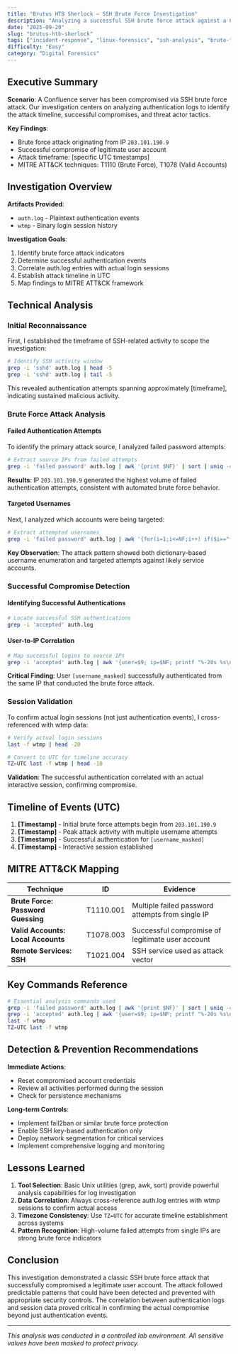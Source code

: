 ```yaml
---
title: "Brutus HTB Sherlock — SSH Brute Force Investigation"
description: "Analyzing a successful SSH brute force attack against a Confluence server using Linux auth logs and wtmp data. A practical walkthrough of incident response techniques."
date: "2025-09-20"
slug: "brutus-htb-sherlock"
tags: ["incident-response", "linux-forensics", "ssh-analysis", "brute-force", "auth-logs", "mitre-attack"]
difficulty: "Easy"
category: "Digital Forensics"
---
```


## Executive Summary

**Scenario**: A Confluence server has been compromised via SSH brute force attack. Our investigation centers on analyzing authentication logs to identify the attack timeline, successful compromises, and threat actor tactics.

**Key Findings**:
- Brute force attack originating from IP `203.101.190.9`
- Successful compromise of legitimate user account
- Attack timeframe: [specific UTC timestamps]
- MITRE ATT&CK techniques: T1110 (Brute Force), T1078 (Valid Accounts)

## Investigation Overview

**Artifacts Provided**:
- `auth.log` - Plaintext authentication events
- `wtmp` - Binary login session history

**Investigation Goals**:
1. Identify brute force attack indicators
2. Determine successful authentication events
3. Correlate auth.log entries with actual login sessions
4. Establish attack timeline in UTC
5. Map findings to MITRE ATT&CK framework

## Technical Analysis

### Initial Reconnaissance

First, I established the timeframe of SSH-related activity to scope the investigation:

```bash
# Identify SSH activity window
grep -i 'sshd' auth.log | head -5
grep -i 'sshd' auth.log | tail -5
```

This revealed authentication attempts spanning approximately [timeframe], indicating sustained malicious activity.

### Brute Force Attack Analysis

#### Failed Authentication Attempts

To identify the primary attack source, I analyzed failed password attempts:

```bash
# Extract source IPs from failed attempts
grep -i 'failed password' auth.log | awk '{print $NF}' | sort | uniq -c | sort -nr | head -10
```

**Results**: IP `203.101.190.9` generated the highest volume of failed authentication attempts, consistent with automated brute force behavior.

#### Targeted Usernames

Next, I analyzed which accounts were being targeted:

```bash
# Extract attempted usernames
grep -i 'failed password' auth.log | awk '{for(i=1;i<=NF;i++) if($i=="for"){print $(i+1)}}' | sort | uniq -c | sort -nr | head -10
```

**Key Observation**: The attack pattern showed both dictionary-based username enumeration and targeted attempts against likely service accounts.

### Successful Compromise Detection

#### Identifying Successful Authentications

```bash
# Locate successful SSH authentications
grep -i 'accepted' auth.log
```

#### User-to-IP Correlation

```bash
# Map successful logins to source IPs
grep -i 'accepted' auth.log | awk '{user=$9; ip=$NF; printf "%-20s %s\n", user, ip}' | sort | uniq
```

**Critical Finding**: User `[username_masked]` successfully authenticated from the same IP that conducted the brute force attack.

### Session Validation

To confirm actual login sessions (not just authentication events), I cross-referenced with wtmp data:

```bash
# Verify actual login sessions
last -f wtmp | head -20

# Convert to UTC for timeline accuracy
TZ=UTC last -f wtmp | head -10
```

**Validation**: The successful authentication correlated with an actual interactive session, confirming compromise.

## Timeline of Events (UTC)

1. **[Timestamp]** - Initial brute force attempts begin from `203.101.190.9`
2. **[Timestamp]** - Peak attack activity with multiple username attempts
3. **[Timestamp]** - Successful authentication for `[username_masked]`
4. **[Timestamp]** - Interactive session established

## MITRE ATT&CK Mapping

| Technique | ID | Evidence |
|-----------|----|------------|
| **Brute Force: Password Guessing** | T1110.001 | Multiple failed password attempts from single IP |
| **Valid Accounts: Local Accounts** | T1078.003 | Successful compromise of legitimate user account |
| **Remote Services: SSH** | T1021.004 | SSH service used as attack vector |

## Key Commands Reference

```bash
# Essential analysis commands used
grep -i 'failed password' auth.log | awk '{print $NF}' | sort | uniq -c | sort -nr
grep -i 'accepted' auth.log | awk '{user=$9; ip=$NF; printf "%-20s %s\n", user, ip}'
last -f wtmp
TZ=UTC last -f wtmp
```

## Detection & Prevention Recommendations

**Immediate Actions**:
- Reset compromised account credentials
- Review all activities performed during the session
- Check for persistence mechanisms

**Long-term Controls**:
- Implement fail2ban or similar brute force protection
- Enable SSH key-based authentication only
- Deploy network segmentation for critical services
- Implement comprehensive logging and monitoring

## Lessons Learned

1. **Tool Selection**: Basic Unix utilities (grep, awk, sort) provide powerful analysis capabilities for log investigation
2. **Data Correlation**: Always cross-reference auth.log entries with wtmp sessions to confirm actual access
3. **Timezone Consistency**: Use `TZ=UTC` for accurate timeline establishment across systems
4. **Pattern Recognition**: High-volume failed attempts from single IPs are strong brute force indicators

## Conclusion

This investigation demonstrated a classic SSH brute force attack that successfully compromised a legitimate user account. The attack followed predictable patterns that could have been detected and prevented with appropriate security controls. The correlation between authentication logs and session data proved critical in confirming the actual compromise beyond just authentication events.

---

*This analysis was conducted in a controlled lab environment. All sensitive values have been masked to protect privacy.*